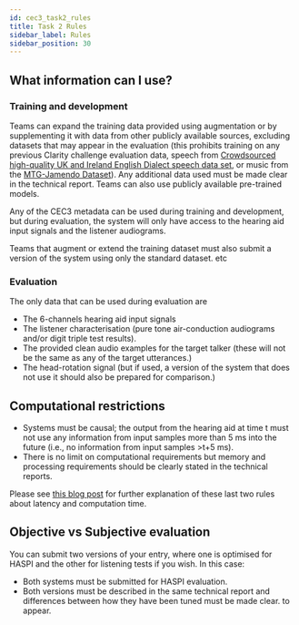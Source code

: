 ```yaml
---
id: cec3_task2_rules
title: Task 2 Rules
sidebar_label: Rules
sidebar_position: 30
---
```



## What information can I use?

### Training and development

Teams can expand the training data provided using augmentation or by supplementing it with data from other publicly available sources, excluding datasets that may appear in the evaluation (this prohibits training on any previous Clarity challenge evaluation data, speech from [Crowdsourced high-quality UK and Ireland English Dialect speech data set](https://www.openslr.org/83/), or music from the [MTG-Jamendo Dataset](https://mtg.github.io/mtg-jamendo-dataset/)). Any additional data used must be made clear in the technical report. Teams can also use publicly available pre-trained models.

Any of the CEC3 metadata can be used during training and development, but during evaluation, the system will only have access to the hearing aid input signals and the listener audiograms.

Teams that augment or extend the training dataset must also submit a version of the system using only the standard dataset. etc

### Evaluation

The only data that can be used during evaluation are

- The 6-channels hearing aid input signals
- The listener characterisation (pure tone air-conduction audiograms and/or digit triple test results).
- The provided clean audio examples for the target talker (these will not be the same as any of the target utterances.)
- The head-rotation signal (but if used, a version of the system that does not use it should also be prepared for comparison.)

## Computational restrictions

- Systems must be causal; the output from the hearing aid at time t must not use any information from input samples more than 5 ms into the future (i.e., no information from input samples >t+5 ms).
- There is no limit on computational requirements but memory and processing requirements should be clearly stated in the technical reports.

Please see [this blog post](https://claritychallenge.org/blog/Latency,%20computation%20time%20and%20real-time%20operation) for further explanation of these last two rules about latency and computation time.

## Objective vs Subjective evaluation

You can submit two versions of your entry, where one is optimised for HASPI and the other for listening tests if you wish. In this case:

- Both systems must be submitted for HASPI evaluation.
- Both versions must be described in the same technical report and differences between how they have been tuned must be made clear.
 to appear.
